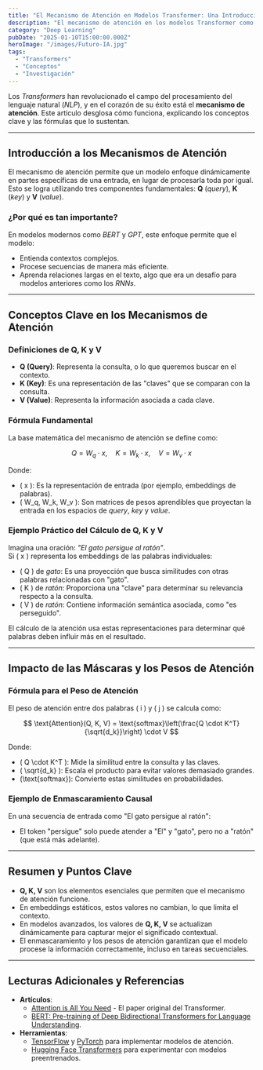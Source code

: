 ```yaml
---
title: "El Mecanismo de Atención en Modelos Transformer: Una Introducción Detallada"
description: "El mecanismo de atención en los modelos Transformer como BERT y GPT. Aprende sobre Q, K, V, sus fórmulas y aplicaciones en NLP con ejemplos prácticos y claros."
category: "Deep Learning"
pubDate: "2025-01-10T15:00:00.000Z"
heroImage: "/images/Futuro-IA.jpg"
tags:
  - "Transformers"
  - "Conceptos"
  - "Investigación"
---
```


Los *Transformers* han revolucionado el campo del procesamiento del lenguaje natural (*NLP*), y en el corazón de su éxito está el **mecanismo de atención**. Este artículo desglosa cómo funciona, explicando los conceptos clave y las fórmulas que lo sustentan.

---

## Introducción a los Mecanismos de Atención

El mecanismo de atención permite que un modelo enfoque dinámicamente en partes específicas de una entrada, en lugar de procesarla toda por igual. Esto se logra utilizando tres componentes fundamentales: **Q** (*query*), **K** (*key*) y **V** (*value*).

### ¿Por qué es tan importante?

En modelos modernos como *BERT* y *GPT*, este enfoque permite que el modelo:
- Entienda contextos complejos.
- Procese secuencias de manera más eficiente.
- Aprenda relaciones largas en el texto, algo que era un desafío para modelos anteriores como los *RNNs*.

---

## Conceptos Clave en los Mecanismos de Atención

### Definiciones de Q, K y V
- **Q (Query)**: Representa la consulta, o lo que queremos buscar en el contexto.
- **K (Key)**: Es una representación de las "claves" que se comparan con la consulta.
- **V (Value)**: Representa la información asociada a cada clave.

### Fórmula Fundamental
La base matemática del mecanismo de atención se define como:

$$
Q = W_q \cdot x, \quad K = W_k \cdot x, \quad V = W_v \cdot x
$$

Donde:
- \( x \): Es la representación de entrada (por ejemplo, embeddings de palabras).
- \( W_q, W_k, W_v \): Son matrices de pesos aprendibles que proyectan la entrada en los espacios de *query*, *key* y *value*.

### Ejemplo Práctico del Cálculo de Q, K y V
Imagina una oración: *"El gato persigue al ratón"*.  
Si \( x \) representa los embeddings de las palabras individuales:
- \( Q \) de *gato*: Es una proyección que busca similitudes con otras palabras relacionadas con "gato".
- \( K \) de *ratón*: Proporciona una "clave" para determinar su relevancia respecto a la consulta.
- \( V \) de *ratón*: Contiene información semántica asociada, como "es perseguido".

El cálculo de la atención usa estas representaciones para determinar qué palabras deben influir más en el resultado.

---

## Impacto de las Máscaras y los Pesos de Atención

### Fórmula para el Peso de Atención
El peso de atención entre dos palabras \( i \) y \( j \) se calcula como:

$$
\text{Attention}(Q, K, V) = \text{softmax}\left(\frac{Q \cdot K^T}{\sqrt{d_k}}\right) \cdot V
$$

Donde:
- \( Q \cdot K^T \): Mide la similitud entre la consulta y las claves.
- \( \sqrt{d_k} \): Escala el producto para evitar valores demasiado grandes.
- \(\text{softmax}\): Convierte estas similitudes en probabilidades.

### Ejemplo de Enmascaramiento Causal
En una secuencia de entrada como "El gato persigue al ratón":
- El token "persigue" solo puede atender a "El" y "gato", pero no a "ratón" (que está más adelante).

---

## Resumen y Puntos Clave

- **Q, K, V** son los elementos esenciales que permiten que el mecanismo de atención funcione.
- En embeddings estáticos, estos valores no cambian, lo que limita el contexto.
- En modelos avanzados, los valores de **Q, K, V** se actualizan dinámicamente para capturar mejor el significado contextual.
- El enmascaramiento y los pesos de atención garantizan que el modelo procese la información correctamente, incluso en tareas secuenciales.

---

## Lecturas Adicionales y Referencias

- **Artículos**:
  - [Attention is All You Need](https://arxiv.org/abs/1706.03762) - El paper original del Transformer.
  - [BERT: Pre-training of Deep Bidirectional Transformers for Language Understanding](https://arxiv.org/abs/1810.04805).
- **Herramientas**:
  - [TensorFlow](https://www.tensorflow.org/) y [PyTorch](https://pytorch.org/) para implementar modelos de atención.
  - [Hugging Face Transformers](https://huggingface.co/) para experimentar con modelos preentrenados.
